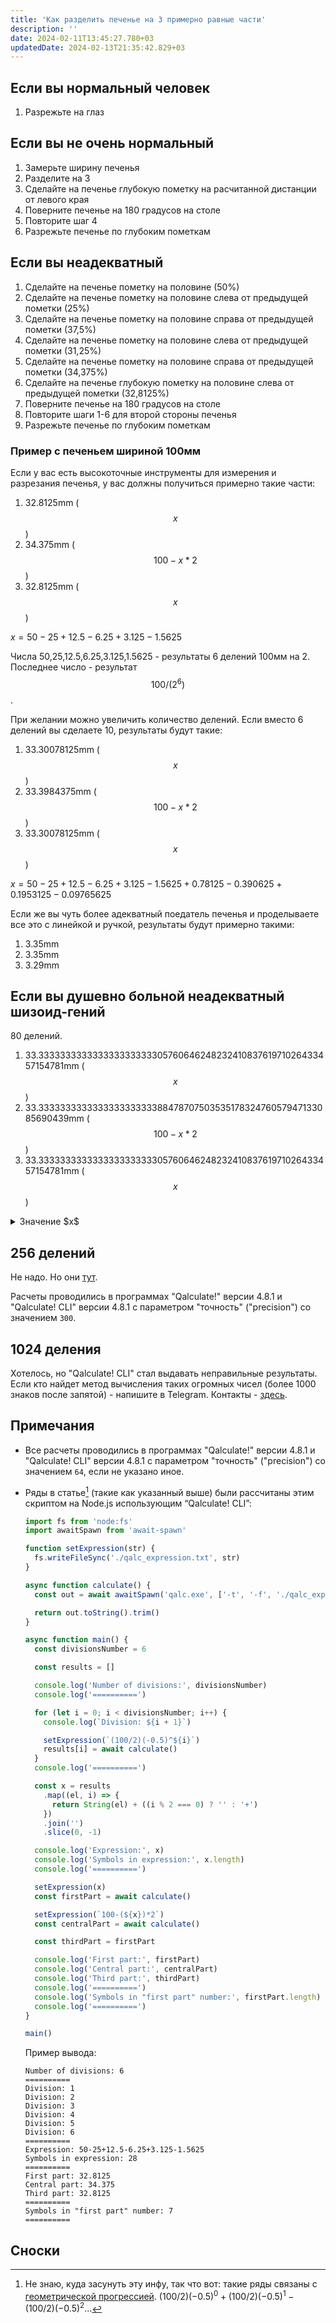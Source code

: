 ```yaml
---
title: 'Как разделить печенье на 3 примерно равные части'
description: ''
date: 2024-02-11T13:45:27.780+03
updatedDate: 2024-02-13T21:35:42.829+03
---
```



## Если вы нормальный человек

1. Разрежьте на глаз

## Если вы не очень нормальный

1. Замерьте ширину печенья
2. Разделите на 3
3. Сделайте на печенье глубокую пометку на расчитанной дистанции от левого края
4. Поверните печенье на 180 градусов на столе
5. Повторите шаг 4
6. Разрежьте печенье по глубоким пометкам

## Если вы неадекватный

1. Сделайте на печенье пометку на половине (50%)
2. Сделайте на печенье пометку на половине слева от предыдущей пометки (25%)
3. Сделайте на печенье пометку на половине справа от предыдущей пометки (37,5%)
4. Сделайте на печенье пометку на половине слева от предыдущей пометки (31,25%)
5. Сделайте на печенье пометку на половине справа от предыдущей пометки (34,375%)
6. Сделайте на печенье глубокую пометку на половине слева от предыдущей пометки (32,8125%)
7. Поверните печенье на 180 градусов на столе
8. Повторите шаги 1-6 для второй стороны печенья
9. Разрежьте печенье по глубоким пометкам

### Пример с печеньем шириной 100мм

Если у вас есть высокоточные инструменты для измерения и разрезания печенья, у вас должны получиться примерно такие части:

1. 32.8125mm ($$x$$)
2. 34.375mm ($$100 - x * 2$$)
3. 32.8125mm ($$x$$)

$x = 50-25+12.5-6.25+3.125-1.5625$

Числа 50,25,12.5,6.25,3.125,1.5625 - результаты 6 делений 100мм на 2. Последнее число - результат $$100 / (2 ^ 6)$$.

При желании можно увеличить количество делений. Если вместо 6 делений вы сделаете 10, результаты будут такие:

1. 33.30078125mm ($$x$$)
2. 33.3984375mm ($$100 - x * 2$$)
3. 33.30078125mm ($$x$$)

$x = 50-25+12.5-6.25+3.125-1.5625+0.78125-0.390625+0.1953125-0.09765625$

Если же вы чуть более адекватный поедатель печенья и проделываете все это с линейкой и ручкой, результаты будут примерно такими:

1. 3.35mm
2. 3.35mm
3. 3.29mm

## Если вы душевно больной неадекватный шизоид-гений

80 делений.

1. 33.33333333333333333333330576064624823241083761971026433457154781mm ($$x$$)
2. 33.33333333333333333333338847870750353517832476057947133085690439mm ($$100 - x * 2$$)
3. 33.33333333333333333333330576064624823241083761971026433457154781mm ($$x$$)

<details>
  <summary>Значение $x$</summary>
  $x = 50-25+12.5-6.25+3.125-1.5625+0.78125-0.390625+0.1953125-0.09765625+0.048828125-0.0244140625+0.01220703125-0.006103515625+0.0030517578125-0.00152587890625+0.000762939453125-0.0003814697265625+0.00019073486328125-0.000095367431640625+0.0000476837158203125-0.00002384185791015625+0.000011920928955078125-0.0000059604644775390625+0.00000298023223876953125-0.000001490116119384765625+0.0000007450580596923828125-0.00000037252902984619140625+0.000000186264514923095703125-0.0000000931322574615478515625+0.00000004656612873077392578125-0.000000023283064365386962890625+0.0000000116415321826934814453125-0.00000000582076609134674072265625+0.000000002910383045673370361328125-0.0000000014551915228366851806640625+0.00000000072759576141834259033203125-0.000000000363797880709171295166015625+0.0000000001818989403545856475830078125-0.00000000009094947017729282379150390625+0.000000000045474735088646411895751953125-0.0000000000227373675443232059478759765625+0.00000000001136868377216160297393798828125-0.000000000005684341886080801486968994140625+0.0000000000028421709430404007434844970703125-0.00000000000142108547152020037174224853515625+0.000000000000710542735760100185871124267578125-0.0000000000003552713678800500929355621337890625+0.00000000000017763568394002504646778106689453125-0.000000000000088817841970012523233890533447265625+0.0000000000000444089209850062616169452667236328125-0.00000000000002220446049250313080847263336181640625+0.000000000000011102230246251565404236316680908203125-0.0000000000000055511151231257827021181583404541015625+0.00000000000000277555756156289135105907917022705078125-0.000000000000001387778780781445675529539585113525390625+0.0000000000000006938893903907228377647697925567626953125-0.00000000000000034694469519536141888238489627838134765625+0.000000000000000173472347597680709441192448139190673828125-0.0000000000000000867361737988403547205962240695953369140625+0.00000000000000004336808689942017736029811203479766845703125-0.000000000000000021684043449710088680149056017398834228515625+0.0000000000000000108420217248550443400745280086994171142578125-0.00000000000000000542101086242752217003726400434970855712890625+0.000000000000000002710505431213761085018632002174854278564453125-0.0000000000000000013552527156068805425093160010874271392822265625+0.00000000000000000067762635780344027125465800054371356964111328125-0.000000000000000000338813178901720135627329000271856784820556640625+0.0000000000000000001694065894508600678136645001359283924102783203125-0.00000000000000000008470329472543003390683225006796419620513916015625+0.000000000000000000042351647362715016953416125033982098102569580078125-0.0000000000000000000211758236813575084767080625169910490512847900390625+0.00000000000000000001058791184067875423835403125849552452564239501953125-0.000000000000000000005293955920339377119177015629247762262821197509765625+0.0000000000000000000026469779601696885595885078146238811314105987548828125-0.00000000000000000000132348898008484427979425390731194056570529937744140625+0.000000000000000000000661744490042422139897126953655970282852649688720703125-0.0000000000000000000003308722450212110699485634768279851414263248443603515625+0.00000000000000000000016543612251060553497428173841399257071316242218017578125-0.000000000000000000000082718061255302767487140869206996285356581211090087890625$
</details>

## 256 делений

Не надо. Но они [тут](/uploads/how_to_divide_cookie_by_3/256_divisions.txt).

Расчеты проводились в программах "Qalculate!" версии 4.8.1 и "Qalculate! CLI" версии 4.8.1 с параметром "точность" ("precision") со значением `300`.

## 1024 деления

Хотелось, но "Qalculate! CLI" стал выдавать неправильные результаты. Если кто найдет метод вычисления таких огромных чисел (более 1000 знаков после запятой) - напишите в Telegram. Контакты - [здесь](/contacts).

## Примечания

- Все расчеты проводились в программах "Qalculate!" версии 4.8.1 и "Qalculate! CLI" версии 4.8.1 с параметром "точность" ("precision") со значением `64`, если не указано иное.

- Ряды в статье[^1] (такие как указанный выше) были рассчитаны этим скриптом на Node.js использующим “Qalculate! CLI”:

  ```js
  import fs from 'node:fs'
  import awaitSpawn from 'await-spawn'

  function setExpression(str) {
    fs.writeFileSync('./qalc_expression.txt', str)
  }

  async function calculate() {
    const out = await awaitSpawn('qalc.exe', ['-t', '-f', './qalc_expression.txt'])

    return out.toString().trim()
  }

  async function main() {
    const divisionsNumber = 6

    const results = []

    console.log('Number of divisions:', divisionsNumber)
    console.log('==========')

    for (let i = 0; i < divisionsNumber; i++) {
      console.log(`Division: ${i + 1}`)

      setExpression(`(100/2)(-0.5)^${i}`)
      results[i] = await calculate()
    }
    console.log('==========')

    const x = results
      .map((el, i) => {
        return String(el) + ((i % 2 === 0) ? '' : '+')
      })
      .join('')
      .slice(0, -1)

    console.log('Expression:', x)
    console.log('Symbols in expression:', x.length)
    console.log('==========')

    setExpression(x)
    const firstPart = await calculate()

    setExpression(`100-(${x})*2`)
    const centralPart = await calculate()

    const thirdPart = firstPart

    console.log('First part:', firstPart)
    console.log('Central part:', centralPart)
    console.log('Third part:', thirdPart)
    console.log('==========')
    console.log('Symbols in "first part" number:', firstPart.length)
    console.log('==========')
  }

  main()
  ```

  Пример вывода:

  ```text
  Number of divisions: 6
  ==========
  Division: 1
  Division: 2
  Division: 3
  Division: 4
  Division: 5
  Division: 6
  ==========
  Expression: 50-25+12.5-6.25+3.125-1.5625
  Symbols in expression: 28
  ==========
  First part: 32.8125
  Central part: 34.375
  Third part: 32.8125
  ==========
  Symbols in "first part" number: 7
  ==========
  ```

## Сноски

[^1]: Не знаю, куда засунуть эту инфу, так что вот: такие ряды связаны с [геометрической прогрессией](https://en.wikipedia.org/wiki/Geometric_progression). $(100/2)(-0.5)^0+(100/2)(-0.5)^1-(100/2)(-0.5)^2...$

